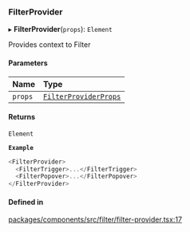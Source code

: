 ### FilterProvider

▸ **FilterProvider**(`props`): `Element`

Provides context to Filter

#### Parameters

| Name    | Type                                                       |
| :------ | :--------------------------------------------------------- |
| `props` | [`FilterProviderProps`](interfaces/FilterProviderProps.md) |

#### Returns

`Element`

**`Example`**

```ts
<FilterProvider>
  <FilterTrigger>...</FilterTrigger>
  <FilterPopover>...</FilterPopover>
</FilterProvider>
```

#### Defined in

[packages/components/src/filter/filter-provider.tsx:17](https://github.com/vtex/shoreline/blob/9cdfd7505/packages/components/src/filter/filter-provider.tsx#L17)
